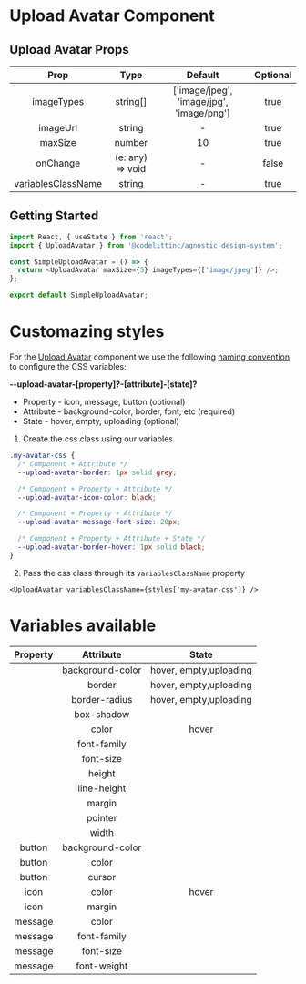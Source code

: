 # Upload Avatar Component

## Upload Avatar Props

|        Prop        |       Type       |                 Default                  | Optional |
| :----------------: | :--------------: | :--------------------------------------: | :------: |
|     imageTypes     |     string[]     | ['image/jpeg', 'image/jpg', 'image/png'] |   true   |
|      imageUrl      |      string      |                    -                     |   true   |
|      maxSize       |      number      |                    10                    |   true   |
|      onChange      | (e: any) => void |                    -                     |  false   |
| variablesClassName |      string      |                    -                     |   true   |

## Getting Started

```javascript
import React, { useState } from 'react';
import { UploadAvatar } from '@codelittinc/agnostic-design-system';

const SimpleUploadAvatar = () => {
  return <UploadAvatar maxSize={5} imageTypes={['image/jpeg']} />;
};

export default SimpleUploadAvatar;
```

# Customazing styles

For the [Upload Avatar](https://design-system.codelitt.dev//?path=/story/components-uploadavatar--default) component we use the following [naming convention](https://design-system.codelitt.dev/?path=/story/welcome-customizing-styles--page) to configure the CSS variables:

**--upload-avatar-[property]?-[attribute]-[state]?**

- Property - icon, message, button (optional)
- Attribute - background-color, border, font, etc (required)
- State - hover, empty, uploading (optional)

1. Create the css class using our variables

```css
.my-avatar-css {
  /* Component + Attribute */
  --upload-avatar-border: 1px solid grey;

  /* Component + Property + Attribute */
  --upload-avatar-icon-color: black;

  /* Component + Property + Attribute */
  --upload-avatar-message-font-size: 20px;

  /* Component + Property + Attribute + State */
  --upload-avatar-border-hover: 1px solid black;
}
```

2. Pass the css class through its `variablesClassName` property

`<UploadAvatar variablesClassName={styles['my-avatar-css']} />`

# Variables available

| Property |    Attribute     |         State          |
| :------: | :--------------: | :--------------------: |
|          | background-color | hover, empty,uploading |
|          |      border      | hover, empty,uploading |
|          |  border-radius   | hover, empty,uploading |
|          |    box-shadow    |                        |
|          |      color       |         hover          |
|          |   font-family    |                        |
|          |    font-size     |                        |
|          |      height      |                        |
|          |   line-height    |                        |
|          |      margin      |                        |
|          |     pointer      |                        |
|          |      width       |                        |
|  button  | background-color |                        |
|  button  |      color       |                        |
|  button  |      cursor      |                        |
|   icon   |      color       |         hover          |
|   icon   |      margin      |                        |
| message  |      color       |                        |
| message  |   font-family    |                        |
| message  |    font-size     |                        |
| message  |   font-weight    |                        |
